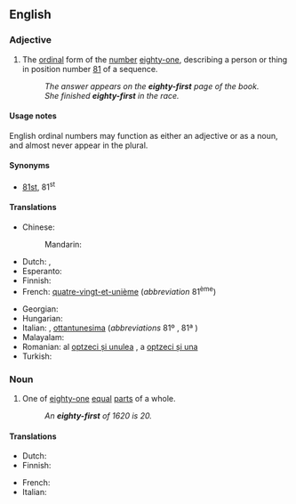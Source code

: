 ==English==
{{ordinalbox|en|80th|81st|82nd|eightieth|eighty-second|card=eighty-one}}

===Adjective===
{{head|en|adjective}}

# {{cln|en|ordinal numbers}} The [[ordinal]] form of the [[number]] [[eighty-one]], describing a person or thing in position number [[81]] of a sequence.
#: ''The answer appears on the '''eighty-first''' page of the book.''
#: ''She finished '''eighty-first''' in the race.''

====Usage notes====
English ordinal numbers may function as either an adjective or as a noun, and almost never appear in the plural.

====Synonyms====
* [[81st]], 81<sup>st</sup>

====Translations====
{{trans-top|ordinal number 81st}}
* Chinese:
*: Mandarin: {{t|cmn|第八十一|tr=dì-bāshíyī}}
* Dutch: {{t|nl|eenentachtigst}}, {{t+|nl|eenentachtigste}}
* Esperanto: {{t|eo|okdek-unua}}
* Finnish: {{t|fi|kahdeksaskymmenesensimmäinen}}
* French: [[quatre-vingt-et-unième]] (''abbreviation'' 81<sup>ème</sup>)
{{trans-mid}}
* Georgian: {{t|ka|ოთხმოცდამეერთე}}
* Hungarian: {{t+|hu|nyolcvanegyedik}}
* Italian: {{t|it|ottantunesimo|m}}, [[ottantunesima]] {{g|f}} (''abbreviations'' 81º {{g|m}}, 81ª {{g|f}})
* Malayalam: {{t|ml|എൺപത്തൊന്നാം}}
* Romanian: al [[optzeci și unulea]] {{g|m}}, a [[optzeci și una]] {{g|f}}
* Turkish: {{t|tr|seksen birinci}}
{{trans-bottom}}

===Noun===
{{en-noun}}

# {{cln|en|fractional numbers}} One of [[eighty-one]] [[equal]] [[part]]s of a whole.
#: ''An '''eighty-first''' of 1620 is 20.''

====Translations====
{{trans-top|one of eighty-one equal parts of a whole}}
* Dutch: {{t+|nl|eenentachtigste|n}}
* Finnish: {{t|fi|kahdeksaskymmenesyhdesosa}}
{{trans-mid}}
* French: {{t|fr|quatre-vingt-et-unième|m}}
* Italian: {{t|it|ottantunesimo|m}}
{{trans-bottom}}
